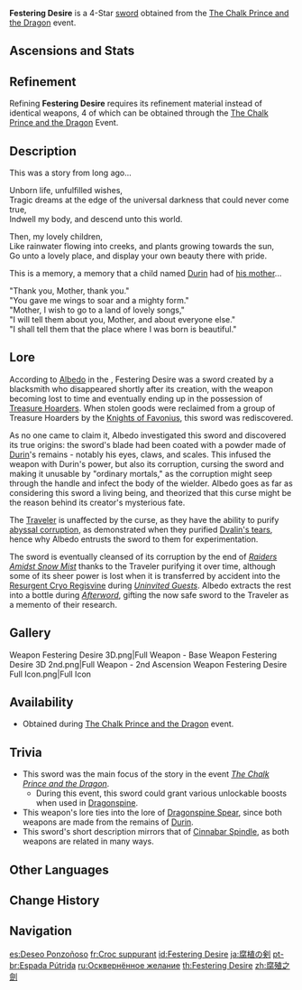 {{About|the [[Weapon]]|the quest|Festering Desire (Quest)}}
{{Weapon Infobox
|title          = Fes&shy;ter&shy;ing De&shy;sire
|id             = 11413
|image          = <gallery>
Weapon Festering Desire.png|Base
Weapon Festering Desire 2nd.png|2nd Ascension
</gallery>
|type           = Sword
|quality        = 4
|obtain         = Events
|event_name     = [[The Chalk Prince and the Dragon]]
|releaseDate    = 2020-12-23
|base_atk       = 42
|2nd_stat_type  = Energy Recharge
|2nd_stat       = 10.0%
|passive        = Undying Admiration
|effect         = Increases [[Elemental Skill]] DMG by (var1)% and Elemental Skill [[CRIT Rate]] by (var2)%.
|eff_rank1_var1 = 16
|eff_rank2_var1 = 20
|eff_rank3_var1 = 24
|eff_rank4_var1 = 28
|eff_rank5_var1 = 32
|eff_rank1_var2 = 6
|eff_rank2_var2 = 7.5
|eff_rank3_var2 = 9
|eff_rank4_var2 = 10.5
|eff_rank5_var2 = 12
|eff_att1       = Elemental Skill DMG Bonus
|eff_att2       = Elemental Skill CRIT Rate Increase
|eff_att3       = DMG Bonus
}}
{{Description|A creepy straight sword that almost seems to yearn for life. It drips with a shriveling venom that could even corrupt a mighty dragon.}}
'''Festering Desire''' is a 4-Star [[sword]] obtained from the [[The Chalk Prince and the Dragon]] event.

==Ascensions and Stats==
{{Weapon Ascensions and Stats
|ascendMat1 = Fetters of the Dandelion Gladiator
|ascendMat2 = Chains of the Dandelion Gladiator
|ascendMat3 = Shackles of the Dandelion Gladiator
|ascendMat4 = Dream of the Dandelion Gladiator
|bossMat1   = Heavy Horn
|bossMat2   = Black Bronze Horn
|bossMat3   = Black Crystal Horn
|commonMat1 = Recruit's Insignia
|commonMat2 = Sergeant's Insignia
|commonMat3 = Lieutenant's Insignia
}}

==Refinement==
Refining '''Festering Desire''' requires its refinement material {{Item|Festering Dragon Marrow}} instead of identical weapons, 4 of which can be obtained through the [[The Chalk Prince and the Dragon]] Event.

==Description==
This was a story from long ago...

Unborn life, unfulfilled wishes,<br>
Tragic dreams at the edge of the universal darkness that could never come true,<br>
Indwell my body, and descend unto this world.

Then, my lovely children,<br>
Like rainwater flowing into creeks, and plants growing towards
the sun,<br>
Go unto a lovely place, and display your own beauty there with pride.

This is a memory, a memory that a child named [[Durin]] had of [[Rhinedottir|his mother]]...

"Thank you, Mother, thank you."<br>
"You gave me wings to soar and a mighty form."<br>
"Mother, I wish to go to a land of lovely songs,"<br>
"I will tell them about you, Mother, and about everyone else."<br>
"I shall tell them that the place where I was born is beautiful."

==Lore==
According to [[Albedo]] in the {{Quest|Festering Desire (Quest)}}, Festering Desire was a sword created by a blacksmith who disappeared shortly after its creation, with the weapon becoming lost to time and eventually ending up in the possession of [[Treasure Hoarders]]. When stolen goods were reclaimed from a group of Treasure Hoarders by the [[Knights of Favonius]], this sword was rediscovered.

As no one came to claim it, Albedo investigated this sword and discovered its true origins: the sword's blade had been coated with a powder made of [[Durin]]'s remains - notably his eyes, claws, and scales. This infused the weapon with Durin's power, but also its corruption, cursing the sword and making it unusable by "ordinary mortals," as the corruption might seep through the handle and infect the body of the wielder. Albedo goes as far as considering this sword a living being, and theorized that this curse might be the reason behind its creator's mysterious fate.

The [[Traveler]] is unaffected by the curse, as they have the ability to purify [[Abyssal Corruption|abyssal corruption]], as demonstrated when they purified [[Teardrop Crystal|Dvalin's tears]], hence why Albedo entrusts the sword to them for experimentation.

The sword is eventually cleansed of its corruption by the end of ''[[Raiders Amidst Snow Mist]]'' thanks to the Traveler purifying it over time, although some of its sheer power is lost when it is transferred by accident into the [[Resurgent Cryo Regisvine]] during ''[[Uninvited Guests]]''. Albedo extracts the rest into a bottle during ''[[Afterword (The Chalk Prince and the Dragon)|Afterword]]'', gifting the now safe sword to the Traveler as a memento of their research.

==Gallery==
<gallery>
Weapon Festering Desire 3D.png|Full Weapon - Base
Weapon Festering Desire 3D 2nd.png|Full Weapon - 2nd Ascension
Weapon Festering Desire Full Icon.png|Full Icon
</gallery>

==Availability==
* Obtained during [[The Chalk Prince and the Dragon]] event.

==Trivia==
* This sword was the main focus of the story in the event ''[[The Chalk Prince and the Dragon]]''.
** During this event, this sword could grant various unlockable boosts when used in [[Dragonspine]].
* This weapon's lore ties into the lore of [[Dragonspine Spear]], since both weapons are made from the remains of [[Durin]].
* This sword's short description mirrors that of [[Cinnabar Spindle]], as both weapons are related in many ways.

==Other Languages==
{{Other Languages
|1_en      = Festering Desire
|1_zhs     = 腐殖之剑
|1_zhs_rm  = Fǔzhí zhī Jiàn
|1_zht     = 腐殖之劍
|1_zht_rm  = Fǔzhí zhī Jiàn
|1_zh_tl   = Sword of Humus
|1_ja      = 腐植の剣
|1_ja_rm   = Fushoku no Ken
|1_ja_tl   = Sword of Humus
|1_ko      = 부식의 검
|1_ko_rm   = Busik-ui geom
|1_ko_tl   = Sword of Corrosion
|1_es      = Deseo Ponzoñoso
|1_es_tl   = Poisonous Wish
|1_fr      = Croc suppurant
|1_fr_tl   = Festering Fang
|1_ru      = Осквернённое желание
|1_ru_tl   = Desecrated Desire
|1_th      = Festering Desire
|1_vi      = Răng Nanh Rỉ Sét
|1_vi_tl   = Rusted Fang
|1_de      = Schwert der Verderbnis
|1_de_tl   = Sword of Corruption
|1_id      = Festering Desire
|1_pt      = Espada Pútrida
|1_pt_tl   = Putrid Sword
|1_tr      = Yıkıcı Arzu
|1_tr_tl   = Destructive Desire
|1_it      = Desiderio purulento
|1_it_tl   = Purulent Desire

|2_en      = Undying Admiration
|2_zhs     = 无尽的渴慕
|2_zhs_rm  = Wújìn de Kěmù
|2_zht     = 無盡的渴慕
|2_zht_rm  = Wújìn de Kěmù
|2_zh_tl   = 
|2_ja      = 底なしの渇望
|2_ja_rm   = Sokonashi no Katsubou
|2_ja_tl   = Endless Longing
|2_ko      = 끝없는 갈망
|2_ko_tl   = Endless Longing
|2_es      = Anhelo infinito
|2_es_tl   = Infinite Longing
|2_fr      = Soif insatiable
|2_fr_tl   = Insatiable Thirst
|2_ru      = Бессмертное восхищение
|2_ru_tl   = Undying Admiration
|2_th      = Undying Admiration
|2_vi      = Khát Vọng Vô Tận
|2_vi_tl   = 
|2_de      = Endlose Bewunderung
|2_de_tl   = Endless Admiration
|2_id      = Undying Admiration
|2_pt      = Admiração Inabalável
|2_pt_tl   = 
|2_tr      = Sonsuz Hayranlık
|2_tr_tl   = Endless Admiration
|2_it      = Ammirazione eterna
|2_it_tl   = 
}}

==Change History==
{{Change History|1.2}}

==Navigation==
{{Weapon Navbox|Swords}}

[[es:Deseo Ponzoñoso]]
[[fr:Croc suppurant]]
[[id:Festering Desire]]
[[ja:腐植の剣]]
[[pt-br:Espada Pútrida]]
[[ru:Осквернённое желание]]
[[th:Festering Desire]]
[[zh:腐殖之劍]]